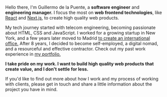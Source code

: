 Hello there, I'm Guillermo de la Puente, a **software engineer** and **engineering manager.**
I focus the most on **web frontend technologies**, like [React](https://reactjs.org/) and [Next.js](https://nextjs.org/), to create high quality web products.

My tech journey started with telecom engineering, becoming passionate about HTML, CSS and JavaScript.
I worked for a growing startup in New York, and a few years later moved to Madrid [to create an international office.](/blog/podcast-building-a-team-from-scratch-with-splash)
After 8 years, I decided to become self-employed, a digital nomad, and a resourceful and effective contractor. Check out my past work experience in [my portfolio.](/portfolio)

**I take pride on my work. I want to build high quality web products that create value, and I don't settle for less.**

If you'd like to find out more about how I work and my process of working with clients, please
get in touch and share a little information about the project you have in mind.
